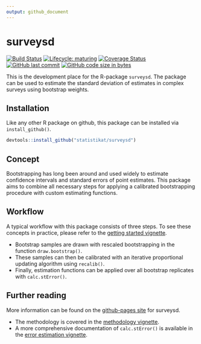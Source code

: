 ```yaml
---
output: github_document
---
```


# surveysd <img src="man/figures/logo.png" align="right" alt="" />

[![Build Status](https://travis-ci.org/statistikat/surveysd.svg?branch=master)](https://travis-ci.org/statistikat/surveysd)
[![Lifecycle: maturing](https://img.shields.io/badge/lifecycle-maturing-blue.svg)](https://www.tidyverse.org/lifecycle/#maturing)
[![Coverage Status](https://coveralls.io/repos/github/statistikat/surveysd/badge.svg?branch=master)](https://coveralls.io/github/statistikat/surveysd?branch=master)
[![GitHub last commit](https://img.shields.io/github/last-commit/statistikat/surveysd.svg)](https://github.com/statistikat/surveysd/commits/master)
[![GitHub code size in bytes](https://img.shields.io/github/languages/code-size/statistikat/surveysd.svg)](https://github.com/statistikat/surveysd)


<!--
[![CRAN](http://www.r-pkg.org/badges/version/surveysd)](https://CRAN.R-project.org/package=surveysd)
[![Downloads](http://cranlogs.r-pkg.org/badges/surveysd)](https://CRAN.R-project.org/package=surveysd)
[![Mentioned in Awesome Official Statistics ](https://awesome.re/mentioned-badge.svg)](http://www.awesomeofficialstatistics.org)
-->

This is the development place for the R-package `surveysd`. The package can be used to estimate 
the standard deviation of estimates in complex surveys using bootstrap weights.

## Installation

Like any other R package on github, this package can be installed via `install_github()`.

```r
devtools::install_github("statistikat/surveysd")
```

## Concept

Bootstrapping has long been around and used widely to estimate confidence intervals and standard 
errors of point estimates. This package aims to combine all necessary steps for applying a calibrated
bootstrapping procedure with custom estimating functions.

## Workflow

A typical workflow with this package consists of three steps. To see these concepts in practice,
please refer to the [getting started vignette].

* Bootstrap samples are drawn with rescaled bootstrapping in the function `draw.bootstrap()`.
* These samples can then be calibrated with an iterative proportional updating algorithm using 
`recalib()`.
* Finally, estimation functions can be applied over all bootstrap replicates with `calc.stError()`.


## Further reading

More information can be found on the [github-pages site] for surveysd.

* The methodology is covered in the [methodology vignette].
* A more comprehensive documentation of `calc.stError()` is available in the [error estimation vignette].
  
[methodology vignette]:      https://statistikat.github.io/surveysd/articles/methodology.html
[error estimation vignette]: https://statistikat.github.io/surveysd/articles/error_estimation.html
[getting started vignette]:  https://statistikat.github.io/surveysd/articles/surveysd.html
[github-pages site]:         https://statistikat.github.io/surveysd
